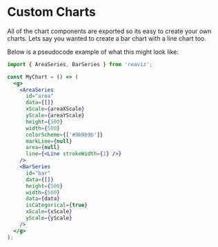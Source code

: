 
<Meta title="Docs|Advanced/Area Chart" />

# Custom Charts

All of the chart components are exported so its easy to create your own
charts. Lets say you wanted to create a bar chart with a line chart too.

Below is a pseudocode example of what this might look like:

```jsx
import { AreaSeries, BarSeries } from 'reaviz';

const MyChart = () => (
  <g>
    <AreaSeries
      id="area"
      data={[]}
      xScale={areaXScale}
      yScale={areaYScale}
      height={500}
      width={500}
      colorScheme={['#9b9b9b']}
      markLine={null}
      area={null}
      line={<Line strokeWidth={1} />}
    />
    <BarSeries
      id="bar"
      data={[]}
      height={500}
      width={500}
      data={data}
      isCategorical={true}
      xScale={xScale}
      yScale={yScale}
    />
  </g>
);
```
